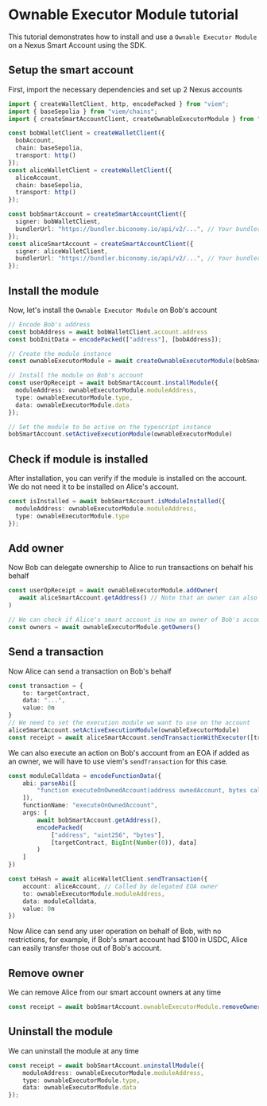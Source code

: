 # Ownable Executor Module tutorial 

This tutorial demonstrates how to install and use a `Ownable Executor Module` on a Nexus Smart Account using the SDK.

## Setup the smart account

First, import the necessary dependencies and set up 2 Nexus accounts

```typescript
import { createWalletClient, http, encodePacked } from "viem";
import { baseSepolia } from "viem/chains";
import { createSmartAccountClient, createOwnableExecutorModule } from "@biconomy/account";

const bobWalletClient = createWalletClient({
  bobAccount,
  chain: baseSepolia,
  transport: http()
});
const aliceWalletClient = createWalletClient({
  aliceAccount,
  chain: baseSepolia,
  transport: http()
});

const bobSmartAccount = createSmartAccountClient({
  signer: bobWalletClient,
  bundlerUrl: "https://bundler.biconomy.io/api/v2/...", // Your bundler URL
});
const aliceSmartAccount = createSmartAccountClient({
  signer: aliceWalletClient,
  bundlerUrl: "https://bundler.biconomy.io/api/v2/...", // Your bundler URL
});
```

## Install the module
Now, let's install the `Ownable Executor Module` on Bob's account

```typescript
// Encode Bob's address
const bobAddress = await bobWalletClient.account.address
const bobInitData = encodePacked(["address"], [bobAddress]);

// Create the module instance
const ownableExecutorModule = await createOwnableExecutorModule(bobSmartAccount, bobInitData)

// Install the module on Bob's account
const userOpReceipt = await bobSmartAccount.installModule({
  moduleAddress: ownableExecutorModule.moduleAddress,
  type: ownableExecutorModule.type,
  data: ownableExecutorModule.data
});

// Set the module to be active on the typescript instance
bobSmartAccount.setActiveExecutionModule(ownableExecutorModule)
```

## Check if module is installed
After installation, you can verify if the module is installed on the account.
We do not need it to be installed on Alice's account.

```typescript
const isInstalled = await bobSmartAccount.isModuleInstalled({
  moduleAddress: ownableExecutorModule.moduleAddress,
  type: ownableExecutorModule.type
});
```

## Add owner
Now Bob can delegate ownership to Alice to run transactions on behalf his behalf

```typescript
const userOpReceipt = await ownableExecutorModule.addOwner(
   await aliceSmartAccount.getAddress() // Note that an owner can also be an EOA
)

// We can check if Alice's smart account is now an owner of Bob's account
const owners = await ownableExecutorModule.getOwners() 
```

## Send a transaction 
Now Alice can send a transaction on Bob's behalf

```typescript
const transaction = {
    to: targetContract,
    data: "...",
    value: 0n
}
// We need to set the execution module we want to use on the account 
aliceSmartAccount.setActiveExecutionModule(ownableExecutorModule)
const receipt = await aliceSmartAccount.sendTransactionWithExecutor([transaction], bobSmartAccountAddress);
```

We can also execute an action on Bob's account from an EOA if added as an owner, we will have to use viem's `sendTransaction` for this case.

```typescript
const moduleCalldata = encodeFunctionData({
    abi: parseAbi([
        "function executeOnOwnedAccount(address ownedAccount, bytes callData)"
    ]),
    functionName: "executeOnOwnedAccount",
    args: [
        await bobSmartAccount.getAddress(),
        encodePacked(
            ["address", "uint256", "bytes"],
            [targetContract, BigInt(Number(0)), data]
        )
    ]
})

const txHash = await aliceWalletClient.sendTransaction({
    account: aliceAccount, // Called by delegated EOA owner
    to: ownableExecutorModule.moduleAddress,
    data: moduleCalldata,
    value: 0n
})
```

Now Alice can send any user operation on behalf of Bob, with no restrictions, for example, if Bob's smart account had $100 in USDC, Alice can easily transfer those out of Bob's account. 

## Remove owner
We can remove Alice from our smart account owners at any time

```typescript
const receipt = await bobSmartAccount.ownableExecutorModule.removeOwner(aliceSmartAccountAddress);
```

## Uninstall the module
We can uninstall the module at any time

```typescript
const receipt = await bobSmartAccount.uninstallModule({
    moduleAddress: ownableExecutorModule.moduleAddress,
    type: ownableExecutorModule.type,
    data: ownableExecutorModule.data
});
```